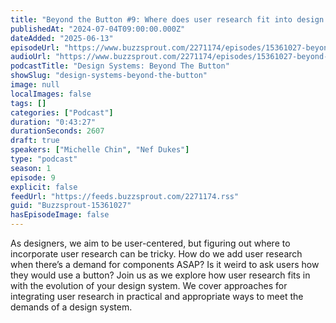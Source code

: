 ```yaml
---
title: "Beyond the Button #9: Where does user research fit into design systems?"
publishedAt: "2024-07-04T09:00:00.000Z"
dateAdded: "2025-06-13"
episodeUrl: "https://www.buzzsprout.com/2271174/episodes/15361027-beyond-the-button-9-where-does-user-research-fit-into-design-systems.mp3"
audioUrl: "https://www.buzzsprout.com/2271174/episodes/15361027-beyond-the-button-9-where-does-user-research-fit-into-design-systems.mp3"
podcastTitle: "Design Systems: Beyond The Button"
showSlug: "design-systems-beyond-the-button"
image: null
localImages: false
tags: []
categories: ["Podcast"]
duration: "0:43:27"
durationSeconds: 2607
draft: true
speakers: ["Michelle Chin", "Nef Dukes"]
type: "podcast"
season: 1
episode: 9
explicit: false
feedUrl: "https://feeds.buzzsprout.com/2271174.rss"
guid: "Buzzsprout-15361027"
hasEpisodeImage: false
---
```

As designers, we aim to be user-centered, but figuring out where to incorporate user research can be tricky. How do we add user research when there’s a demand for components ASAP? Is it weird to ask users how they would use a button? Join us as we explore how user research fits in with the evolution of your design system. We cover approaches for integrating user research in practical and appropriate ways to meet the demands of a design system.
